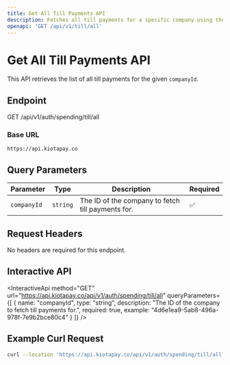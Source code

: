 ```yaml
---
title: Get All Till Payments API
description: Fetches all till payments for a specific company using the `companyId`.
openapi: 'GET /api/v1/till/all'
---
```


# Get All Till Payments API

This API retrieves the list of all till payments for the given `companyId`.

## Endpoint

GET /api/v1/auth/spending/till/all


### Base URL

`https://api.kiotapay.co`

## Query Parameters

| Parameter   | Type     | Description                         | Required |
|-------------|----------|-------------------------------------|----------|
| `companyId` | `string` | The ID of the company to fetch till payments for. | ✅       |

## Request Headers

No headers are required for this endpoint.

## Interactive API

<InteractiveApi
  method="GET"
  url="https://api.kiotapay.co/api/v1/auth/spending/till/all"
  queryParameters={[
    {
      name: "companyId",
      type: "string",
      description: "The ID of the company to fetch till payments for.",
      required: true,
      example: "4d6e1ea9-5ab8-496a-978f-7e9b2bce80c4"
    }
  ]}
/>

## Example Curl Request

```bash
curl --location 'https://api.kiotapay.co/api/v1/auth/spending/till/all?companyId=4d6e1ea9-5ab8-496a-978f-7e9b2bce80c4'
